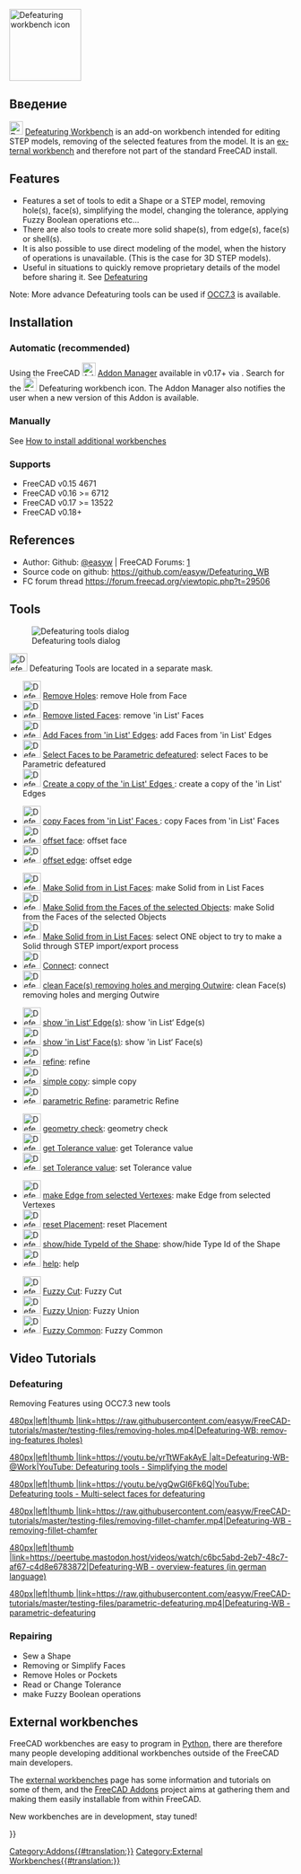 <languages/>
[[Image:Defeaturing_workbench_icon.svg|thumb|128px|Defeaturing workbench icon]]

<span id="Introduction"></span>
== Введение ==

{{TOCright}}

<div lang="en" dir="ltr" class="mw-content-ltr">
[[File:Defeaturing_workbench_icon.svg|24px]] [[Defeaturing Workbench]] is an add-on workbench intended for editing STEP models, removing of the selected features from the model. It is an [[External Workbenches|external workbench]] and therefore not part of the standard FreeCAD install.
</div>  

<div lang="en" dir="ltr" class="mw-content-ltr">
==Features==
</div>

<div lang="en" dir="ltr" class="mw-content-ltr">
* Features a set of tools to edit a Shape or a STEP model, removing hole(s), face(s), simplifying the model, changing the tolerance, applying Fuzzy Boolean operations etc...
* There are also tools to create more solid shape(s), from edge(s), face(s) or shell(s). 
* It is also possible to use direct modeling of the model, when the history of operations is unavailable. (This is the case for 3D STEP models).
* Useful in situations to quickly remove proprietary details of the model before sharing it. See [[Defeaturing|Defeaturing]]
</div>

<div lang="en" dir="ltr" class="mw-content-ltr">
Note: More advance Defeaturing tools can be used if [[OpenCASCADE|OCC7.3]] is available.
</div>

<div lang="en" dir="ltr" class="mw-content-ltr">
==Installation==
</div>

<div lang="en" dir="ltr" class="mw-content-ltr">
===Automatic (recommended) ===
</div>

<div lang="en" dir="ltr" class="mw-content-ltr">
Using the FreeCAD [[Image:AddonManager.svg|24px]] [[Std AddonMgr|Addon Manager]] available in v0.17+ via {{MenuCommand|Tools → Addon Manager}}. Search for the [[File:Defeaturing_workbench_icon.svg|24px]] Defeaturing workbench icon. The Addon Manager also notifies the user when a new version of this Addon is available.
</div>

<div lang="en" dir="ltr" class="mw-content-ltr">
=== Manually ===
</div>

<div lang="en" dir="ltr" class="mw-content-ltr">
See [[How to install additional workbenches]]
</div>

<div lang="en" dir="ltr" class="mw-content-ltr">
=== Supports ===
</div>

<div lang="en" dir="ltr" class="mw-content-ltr">
* FreeCAD v0.15 4671  
* FreeCAD v0.16 >= 6712  
* FreeCAD v0.17 >= 13522
* FreeCAD v0.18+
</div>

<div lang="en" dir="ltr" class="mw-content-ltr">
==References==
</div>

<div lang="en" dir="ltr" class="mw-content-ltr">
* Author: Github: [https://github.com/easyw @easyw] | FreeCAD Forums: [https://forum.freecad.org/viewtopic.php?f=9&t=29506]
* Source code on github: https://github.com/easyw/Defeaturing_WB
* FC forum thread https://forum.freecad.org/viewtopic.php?t=29506
</div>

<div lang="en" dir="ltr" class="mw-content-ltr">
==Tools==
</div>

<div lang="en" dir="ltr" class="mw-content-ltr">
[[File:Defeaturing_WB.png|right|Defeaturing tools dialog]]
</div>

<div lang="en" dir="ltr" class="mw-content-ltr">
[[Image:Defeaturing_Tools.svg|32px]] Defeaturing Tools are located in a separate mask.
</div>

<div lang="en" dir="ltr" class="mw-content-ltr">
* [[Image:DefeatWB_Tools_rmv_hole.png|32px]] [[DefeatWB_Tools_rmv_hole|Remove Holes]]: remove Hole from Face
* [[Image:DefeatWB_Tools_rmv_listed_Faces.png|32px]] [[DefeatWB_Tools_rmv_listed_Faces|Remove listed Faces]]: remove 'in List' Faces
* [[Image:DefeatWB_Tools_add_Faces_listed_Edges.png|32px]] [[DefeatWB_Tools_add_Faces_listed_Edges|Add Faces from 'in List' Edges]]: add Faces from 'in List' Edges
* [[Image:DefeatWB_Tools_select_Faces_Param_Defeat.png|32px]] [[DefeatWB_Tools_select_Faces_Param_Defeat|Select Faces to be Parametric defeatured]]: select Faces to be Parametric defeatured
* [[Image:DefeatWB_Tools_create_copy_listed_edges.png|32px]] [[DefeatWB_Tools_create_copy_listed_edges|Create a copy of the 'in List' Edges ]]: create a copy of the 'in List' Edges
</div> 


<div lang="en" dir="ltr" class="mw-content-ltr">
* [[Image:DefeatWB_Tools_copy_Faces_listed_faces.png|32px]] [[DefeatWB_Tools_copy_Faces_listed_faces|copy Faces from 'in List' Faces ]]: copy Faces from 'in List' Faces 
* [[Image:DefeatWB_Tools_offset face.png|32px]] [[DefeatWB_Tools_offset face| offset face]]: offset face  
* [[Image:DefeatWB_Tools_offset edge.png|32px]] [[DefeatWB_Tools_offset edge|offset edge]]: offset edge
</div> 


<div lang="en" dir="ltr" class="mw-content-ltr">
* [[Image:DefeatWB_Tools_make_solid_listed_faces.png|32px]] [[DefeatWB_Tools_make_solid_listed_faces|Make Solid from in List Faces]]: make Solid from in List Faces
* [[Image:DefeatWB_Tools_make_solid_faces_selected_objects.png|32px]] [[DefeatWB_Tools_make_solid_faces_selected_objects|Make Solid from the Faces of the selected Objects]]: make Solid from the Faces of the selected Objects
* [[Image:DefeatWB_Tools_select_one_object_2_make_solid_step_proc.png|32px]] [[DefeatWB_Tools_select_one_object_2_make_solid_step_proc|Make Solid from in List Faces]]: select ONE object to try to make a Solid through STEP import/export process
* [[Image:DefeatWB_Tools_Connect.png|32px]] [[DefeatWB_Tools_Connect|Connect]]: connect
* [[Image:DefeatWB_Tools_clean_face_rmv_holes.png|32px]] [[DefeatWB_Tools_clean_face_rmv_holes|clean Face(s) removing holes and merging Outwire]]: clean Face(s) removing holes and merging Outwire
</div>


<div lang="en" dir="ltr" class="mw-content-ltr">
* [[Image:DefeatWB_Tools_show_listed_edges.png|32px]] [[DefeatWB_Tools_show_listed_edges|show 'in List‘ Edge(s)]]: show 'in List‘ Edge(s)
* [[Image:DefeatWB_Tools_show_listed_faces.png|32px]] [[DefeatWB_Tools_show_listed_faces|show 'in List‘ Face(s)]]: show 'in List‘ Face(s)
* [[Image:DefeatWB_Tools_refine.png|32px]] [[DefeatWB_Tools_refine|refine]]: refine
* [[Image:DefeatWB_Tools_simple_copy.png|32px]] [[DefeatWB_Tools_simple_copy|simple copy]]: simple copy
* [[Image:DefeatWB_Tools_parametric_refine.png|32px]] [[DefeatWB_Tools_parametric_refine|parametric Refine]]: parametric Refine
</div>


<div lang="en" dir="ltr" class="mw-content-ltr">
* [[Image:DefeatWB_Tools_geometry_check.png|32px]] [[DefeatWB_Tools_geometry_check|geometry check]]: geometry check
* [[Image:DefeatWB_Tools_get_Tolerance_value.png|32px]] [[DefeatWB_Tools_get_Tolerance_value|get Tolerance value]]: get Tolerance value
* [[Image:DefeatWB_Tools_set_Tolerance_value.png|32px]] [[DefeatWB_Tools_set_Tolerance_value|set Tolerance value]]: set Tolerance value
</div>


<div lang="en" dir="ltr" class="mw-content-ltr">
* [[Image:DefeatWB_Tools_make_edges_selected_vertexes.png|32px]] [[DefeatWB_Tools_make_edges_selected_vertexes|make Edge from selected Vertexes]]: make Edge from selected Vertexes
* [[Image:DefeatWB_Tools_reset_placement.png|32px]] [[DefeatWB_Tools_reset_placement|reset Placement]]: reset Placement
* [[Image:DefeatWB_Tools_show_hide_typeId_shape.png|32px]] [[DefeatWB_Tools_show_hide_typeId_shape|show/hide TypeId of the Shape]]: show/hide Type Id of the Shape
* [[Image:DefeatWB_Tools_help.png|32px]] [[DefeatWB_Tools_help|help]]: help
</div>


<div lang="en" dir="ltr" class="mw-content-ltr">
* [[Image:DefeatWB_Tools_Fuzzy_Cut.png|32px]] [[DefeatWB_Tools_Fuzzy_Cut|Fuzzy Cut]]: Fuzzy Cut
* [[Image:DefeatWB_Tools_Fuzzy_Union.png|32px]] [[DefeatWB_Tools_Fuzzy_Union|Fuzzy Union]]: Fuzzy Union
* [[Image:DefeatWB_Tools_Fuzzy_Common.png|32px]] [[DefeatWB_Tools_Fuzzy_Common|Fuzzy Common]]: Fuzzy Common
</div>

<div lang="en" dir="ltr" class="mw-content-ltr">
== Video Tutorials ==
</div>

<div lang="en" dir="ltr" class="mw-content-ltr">
=== Defeaturing ===
Removing Features using OCC7.3 new tools
</div>

<div lang="en" dir="ltr" class="mw-content-ltr">
[[Image:Defeaturing-WB-@Work_v3.png|480px|left|thumb |link=https://raw.githubusercontent.com/easyw/FreeCAD-tutorials/master/testing-files/removing-holes.mp4|Defeaturing-WB: removing-features (holes)]]
</div>

<div lang="en" dir="ltr" class="mw-content-ltr">
[[Image:Defeaturing-WB-@Work_v1.png|480px|left|thumb |link=https://youtu.be/yrTtWFakAyE |alt=Defeaturing-WB-@Work|YouTube: Defeaturing tools - Simplifying the model]]
</div>

<div lang="en" dir="ltr" class="mw-content-ltr">
[[Image:Defeaturing-WB-@Work_v2.png|480px|left|thumb |link=https://youtu.be/vgQwGI6Fk6Q|YouTube: Defeaturing tools - Multi-select faces for defeaturing]]
</div>

<div lang="en" dir="ltr" class="mw-content-ltr">
[[Image:Defeaturing-WB-@Work_v4.png|480px|left|thumb |link=https://raw.githubusercontent.com/easyw/FreeCAD-tutorials/master/testing-files/removing-fillet-chamfer.mp4|Defeaturing-WB - removing-fillet-chamfer]]
</div>

<div lang="en" dir="ltr" class="mw-content-ltr">
[[Image:Defeaturing-WB-@Work_v5.png|480px|left|thumb |link=https://peertube.mastodon.host/videos/watch/c6bc5abd-2eb7-48c7-af67-c4d8e6783872|Defeaturing-WB - overview-features (in german language)]]
</div>

<div lang="en" dir="ltr" class="mw-content-ltr">
[[Image:Defeaturing-WB-@Work_v6.png|480px|left|thumb |link=https://raw.githubusercontent.com/easyw/FreeCAD-tutorials/master/testing-files/parametric-defeaturing.mp4|Defeaturing-WB - parametric-defeaturing]]
{{clear}}
</div>

<div lang="en" dir="ltr" class="mw-content-ltr">
=== Repairing ===
* Sew a Shape 
* Removing or Simplify Faces
* Remove Holes or Pockets
* Read or Change Tolerance
* make Fuzzy Boolean operations
</div>

<div lang="en" dir="ltr" class="mw-content-ltr">
== External workbenches ==
</div>

<div lang="en" dir="ltr" class="mw-content-ltr">
FreeCAD workbenches are easy to program in [[Python|Python]], there are therefore many people developing additional workbenches outside of the FreeCAD main developers.
</div>

<div lang="en" dir="ltr" class="mw-content-ltr">
The [[external workbenches|external workbenches]] page has some information and tutorials on some of them, and the [https://github.com/FreeCAD/FreeCAD-addons FreeCAD Addons] project aims at gathering them and making them easily installable from within FreeCAD.
</div>

<div lang="en" dir="ltr" class="mw-content-ltr">
New workbenches are in development, stay tuned!
</div>

{{Userdocnavi{{#translation:}}}}
[[Category:Addons{{#translation:}}]]
[[Category:External Workbenches{{#translation:}}]]
{{clear}}